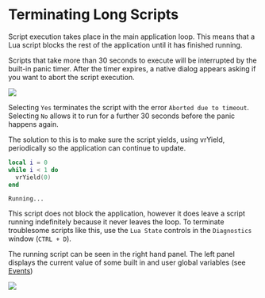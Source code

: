 
# Terminating Long Scripts

Script execution takes place in the main application loop. This means that a Lua script blocks the rest of the application until it has finished running.

Scripts that take more than 30 seconds to execute will be interrupted by the built-in panic timer. After the timer expires, a native dialog appears asking if you want to abort the script execution.

![](/img/visionary-render-programming/lua-panic.png)

Selecting `Yes` terminates the script with the error `Aborted due to timeout`. Selecting `No` allows it to run for a further 30 seconds before the panic happens again.

The solution to this is to make sure the script yields, using vrYield, periodically so the application can continue to update. 

<Tabs>
<TabItem value="console" label="Console">

```lua
local i = 0
while i < 1 do
  vrYield(0)
end
```

</TabItem>
<TabItem value="output" label="Output">

```
Running...
```

</TabItem>
</Tabs>

This script does not block the application, however it does leave a script running indefinitely because it never leaves the loop. To terminate troublesome scripts like this, use the `Lua State` controls in the `Diagnostics` window (`CTRL + D`).

The running script can be seen in the right hand panel. The left panel displays the current value of some built in and user global variables (see [Events](../getting-started/events.mdx))

![](/img/visionary-render-programming/diagnostics-window.png)
